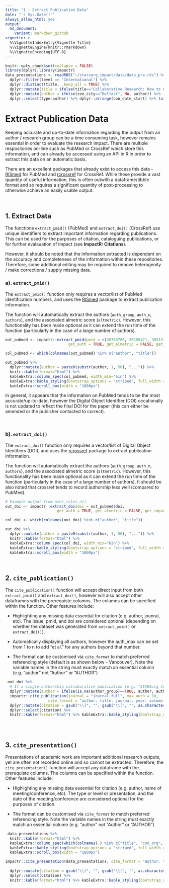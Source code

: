 ```yaml
---
title: "1 - Extract Publication Data"
date: "`r Sys.Date()`"
always_allow_html: yes
output:
  md_document:
    variant: markdown_github
vignette: >
  %\VignetteIndexEntry{Vignette Title}
  %\VignetteEngine{knitr::rmarkdown}
  %\VignetteEncoding{UTF-8}
---
```


```r
knitr::opts_chunk$set(collapse = FALSE)
library(dplyr);library(impactr)
data_presentations <- readRDS("~/starsurg_impact/data/data_pre.rds") %>%
  dplyr::filter(level == "International") %>%
  dplyr::distinct(title, .keep_all = TRUE) %>%
  dplyr::mutate(title = ifelse(title=="Collaborative Research: How to Get Involved", NA, title)) %>%
  dplyr::mutate(author = ifelse(con_city=="Belfast", NA, author)) %>%
  dplyr::select(type:author) %>% dplyr::arrange(con_date_start) %>% tail(5)
```

# **Extract Publication Data**
Keeping accurate and up-to-date information regarding the output from an author / research group can be a time consuming task, however remains essential in order to evaluate the research impact. There are multiple respositories on-line such as PubMed or CrossRef which store this information, and can already be accessed using an API in R in order to extract this data on an automatic basis.

There are an excellent packages that already exist to access this data - [RISmed](https://cran.r-project.org/web/packages/RISmed/RISmed.pdf) for PubMed and [rcrossref](https://github.com/ropensci/rcrossref) for CrossRef. While these provide a vast quantity of useful information, this is often outwith a dataframe/tibble format and so requires a significant quantity of post-processing to otherwise achieve an easily usable output.

&nbsp;

## **1. Extract Data**
The functions `extract_pmid()` (PubMed) and `extract_doi()` (CrossRef) use unique identifiers to extract important information regarding publications. This can be used for the purposes of citation, cataloguing publications, or for further evalauation of impact (see **ImpactR: Citations**). 

However, it should be noted that the information extracted is dependent on the accuracy and completeness of the information within these repositories. Therefore, some additional editing may be required to remove heterogenity / make corrections / supply missing data. 

### **a). `extract_pmid()`**
The `extract_pmid()` function only requires a vector/list of PubMed identification numbers, and uses the [RISmed](https://cran.r-project.org/web/packages/RISmed/RISmed.pdf) package to extract publication information.

The function will automatically extract the authors (`auth_group`, `auth_n`, `authors`), and the associated almetric score (`altmetric`). However, this functionality has been made optional as it can extend the run time of the function (particularly in the case of a large number of authors).

```r
out_pubmed <- impactr::extract_pmid(pmid = c(26769786, 26195471, 30513129),
                            get_auth = TRUE, get_almetric = FALSE, get_impact = FALSE)

```

```r
col_pubmed <- which(colnames(out_pubmed) %in% c("author", "title"))

out_pubmed %>%
  dplyr::mutate(author = paste0(substr(author, 1, 50), "...")) %>%
  knitr::kable(format="html") %>%
  kableExtra::column_spec(col_pubmed, width_min="6in") %>%
  kableExtra::kable_styling(bootstrap_options = "striped", full_width = F) %>%
  kableExtra::scroll_box(width = "1000px")

```

In general, it appears that the information on PubMed tends to be the most accurate/up-to-date, however the Digital Object Identifier (DOI) occationally is not updated to reflect the final DOI for the paper (this can either be amended or the publisher contacted to correct).

&nbsp;

### **b). `extract_doi()`**
The `extract_doi()` function only requires a vector/list of Digital Object Identifiers (DOI), and uses the [rcrossref](https://github.com/ropensci/rcrossref) package to extract publication information.

The function will automatically extract the authors (`auth_group`, `auth_n`, `authors`), and the associated almetric score (`altmetric`). However, this functionality has been made optional as it can extend the run time of the function (particularly in the case of a large number of authors). It should be also noted that crossref tends to record authorship less well (compared to PubMed).


```r
# Example output from user_roles_n()
out_doi <- impactr::extract_doi(doi = out_pubmed$doi,
                       get_auth = TRUE, get_almetric = FALSE, get_impact = FALSE)
```

```r

col_doi <- which(colnames(out_doi) %in% c("author", "title"))

out_doi %>%
  dplyr::mutate(author = paste0(substr(author, 1, 50), "...")) %>%
  knitr::kable(format="html") %>%
  kableExtra::column_spec(col_doi, width_min="6in") %>%
  kableExtra::kable_styling(bootstrap_options = "striped", full_width = F) %>%
  kableExtra::scroll_box(width = "1000px")

```

&nbsp;

## **2. `cite_publication()`**
The `cite_publication()` function will accept direct input from both `extract_pmid()` and `extract_doi()`, however will also accept other dataframes with the prerequiste columns. The columns can be specified within the function. Other features include:

- Highlighting any missing data essential for citation (e.g. author, jounral, etc). The issue, pmid, and doi are considered optional (depending on whether the dataset was generated from `extract_pmid()` or `extract_doi()`).

- Automatically displaying all authors, however the auth_max can be set from 1 to n to add "et al." for any authors beyond that number.

- The format can be customised via `cite_format` to match preferred referencing style (default is as shown below - Vancouver). Note the variable names in the string must exactly match an essential column (e.g. "author" not "Author" or "AUTHOR") 

```r
 out_doi %>%
  # If a single-authorship collaborative publication (e.g. "STARSurg Collaborative") then display that
  dplyr::mutate(author = ifelse(is.na(author_group)==TRUE, author, author_group)) %>%
  impactr::cite_publication(journal = "journal_full", max_auth = 10,
                   cite_format = "author. title. journal. year; volume (issue): pages. PMID: pmid. DOI: doi.") %>%
  dplyr::mutate(citation = gsub("\\]", "", gsub("\\[", "", as.character(citation)))) %>%
  dplyr::select(citation) %>%
  knitr::kable(format="html") %>% kableExtra::kable_styling(bootstrap_options = "striped", full_width = F)
  
```

&nbsp;

## **3. `cite_presentation()`**
Presentations of academic work are important additional research outputs, yet are often not recorded online and so cannot be extracted. Therefore, the `cite_presentation()` function will accept any dataframe with the prerequiste columns. The columns can be specified within the function. Other features include:

- Highlighting any missing data essential for citation (e.g. author, name of meeting/conference, etc). The type or level or presentation, and the date of the meeting/conference are considered optional for the purposes of citation.

- The format can be customised via `cite_format` to match preferred referencing style. Note the variable names in the string must exactly match an essential column (e.g. "author" not "Author" or "AUTHOR") 

```r
 data_presentations %>%
  knitr::kable(format="html") %>%
  kableExtra::column_spec(which(colnames(.) %in% c("title", "con_org", "con_name")), width_min="6in") %>%
  kableExtra::kable_styling(bootstrap_options = "striped", full_width = F) %>%
  kableExtra::scroll_box(width = "1000px")
```

```r
impactr::cite_presentation(data_presentations, cite_format = "author. title. con_org con_name, con_date_range, con_city (con_country).") %>%
  
  dplyr::mutate(citation = gsub("\\]", "", gsub("\\[", "", as.character(citation)))) %>%
  dplyr::select(citation) %>%
  knitr::kable(format="html") %>% kableExtra::kable_styling(bootstrap_options = "striped", full_width = F)
  
```

&nbsp;
